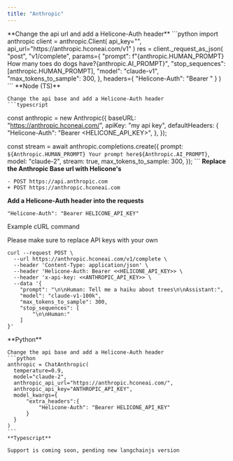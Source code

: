 ```yaml
---
title: "Anthropic"
---
```


<Tabs>
  <Tab title="Python">
    **Change the api url and add a Helicone-Auth header**
    ```python
    import anthropic
    client = anthropic.Client(
        api_key="<Anthropic API Key>",
        api_url="https://anthropic.hconeai.com/v1"
    )
    res = client._request_as_json(
        "post",
        "v1/complete",
        params={
            "prompt": f"{anthropic.HUMAN_PROMPT} How many toes do dogs have?{anthropic.AI_PROMPT}",
            "stop_sequences": [anthropic.HUMAN_PROMPT],
            "model": "claude-v1",
            "max_tokens_to_sample": 300,
        },
        headers={
            "Helicone-Auth": "Bearer <HELICONE_API_KEY>"
        }
    )
    ```
  </Tab>

   <Tab title="Node (TS)">
    **Node (TS)**
    
    Change the api base and add a Helicone-Auth header
    ```typescript
  const anthropic = new Anthropic({
    baseURL: "https://anthropic.hconeai.com/",
    apiKey: "my api key",
    defaultHeaders: {
      "Helicone-Auth": "Bearer <HELICONE_API_KEY>",
    },
  });

  const stream = await anthropic.completions.create({
    prompt: `${Anthropic.HUMAN_PROMPT} Your prompt here${Anthropic.AI_PROMPT}`,
    model: "claude-2",
    stream: true,
    max_tokens_to_sample: 300,
  });
    ```
  </Tab>
  <Tab title="cURL">
    **Replace the Anthropic Base url with Helicone's**
   ```
   - POST https://api.anthropic.com
   + POST https://anthropic.hconeai.com
   ```

**Add a Helicone-Auth header into the requests**

```
"Helicone-Auth": "Bearer HELICONE_API_KEY"
```

Example cURL command

<Note>Please make sure to replace API keys with your own</Note>

```
curl --request POST \
  --url https://anthropic.hconeai.com/v1/complete \
  --header 'Content-Type: application/json' \
  --header 'Helicone-Auth: Bearer <<HELICONE_API_KEY>> \
  --header 'x-api-key: <<ANTHROPIC_API_KEY>> \
  --data '{
	"prompt": "\n\nHuman: Tell me a haiku about trees\n\nAssistant:",
	"model": "claude-v1-100k",
	"max_tokens_to_sample": 300,
	"stop_sequences": [
		"\n\nHuman:"
	]
}'
```

   </Tab>

   <Tab title="Langchain">
    **Python**
    
    Change the api base and add a Helicone-Auth header
    ```python
    anthropic = ChatAnthropic(
      temperature=0.9,
      model="claude-2",
      anthropic_api_url="https://anthropic.hconeai.com/",
      anthropic_api_key="ANTHROPIC_API_KEY",
      model_kwargs={
          "extra_headers":{
              "Helicone-Auth": "Bearer HELICONE_API_KEY"
          }
      }
    ) 
    ```
    **Typescript**

    Support is coming soon, pending new langchainjs version

  </Tab>
</Tabs>
